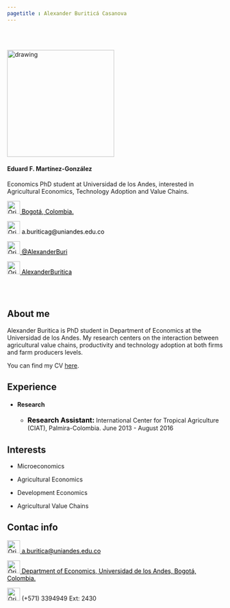 ```yaml
---
pagetitle : Alexander Buriticá Casanova
---
```


<br>  </br> <!--- Agrega lineas en blanco --->

<!------------- Panel de la izquierda ------------->
<div class="col-sm-4">

<!-- Foto completa -->
<img src="./images/avatar.png" class="center" alt="drawing" width="250" height="250"/>

#### Eduard F. Martínez-González
Economics PhD student at Universidad de los Andes, interested in Agricultural Economics, Technology Adoption and Value Chains.

<!-- Location -->
<a href="https://www.google.com/maps/place/Bogotá/@4.6486259,-74.2478944,11z/data=!3m1!4b1!4m5!3m4!1s0x8e3f9bfd2da6cb29:0x239d635520a33914!8m2!3d4.7109886!4d-74.072092" style="color:black;"> <img alt="Qries" src="./images/location.png" width=30" height="30">  Bogotá, Colombia.</a>

<!-- Correo -->
<p style="color:black"><img alt="Qries" src="./images/email.png" width=30" height="30"> a.buriticag@uniandes.edu.co </img></p>


<!-- Twitter -->
 <a href="https://twitter.com/emartigo" style="color:black;"> <img alt="Qries" src="./images/twitter.jpg" width=30" height="30">  @AlexanderBuri</a> 

<!-- GitHub -->
<a href="https://github.com/eduard-martinez" style="color:black;"> <img alt="Qries" src="./images/github.png" width=30" height="30">  AlexanderBuritica</a>

</div>
<!------------- Fin panel de la izquierda ------------->


<!------------- Panel de la derecha ------------->
<div class="col-sm-8">

<br>  </br> <!--- Agrega lineas en blanco --->

## About me

Alexander Buritica is PhD student in Department of Economics at the Universidad de los Andes. My research centers on the interaction between agricultural value chains, productivity and technology adoption at both firms and farm producers levels.

You can find my CV <a href="https://eduard-martinez.github.io/cv/CV_ABC.pdf">here</a>.


## Experience


* #### Research

  + <p><strong style="color:black;font-size:16px;">Research Assistant: </strong>  International Center for Tropical Agriculture (CIAT), Palmira-Colombia. June 2013 - August 2016 </p>

 
## Interests

+ Microeconomics

+ Agricultural Economics

+ Development Economics

+ Agricultural Value Chains



## Contac info

<!-- Correo -->
<span id="person-email" itemprop="email"><a href="a.buritica@uniandes.edu.co" style="color:black;"> <img alt="Qries" src="./images/email.png" width=30" height="30">  a.buritica@uniandes.edu.co</a></span>

<!-- Location -->
<a href="https://www.google.com/maps/place/Universidad+de+los+Andes/@4.6014634,-74.0683221,17z/data=!3m1!4b1!4m5!3m4!1s0x8e3f99a4a124b335:0x8e9f4683d1db9cb!8m2!3d4.6014581!4d-74.0661334" style="color:black;"> <img alt="Qries" src="./images/location.png" width=30" height="30">  Department of Economics, Universidad de los Andes, Bogotá, Colombia.</a>

<!-- Tel -->
<img alt="Qries" src="./images/tel.png" width=30" height="30"> (+571) 3394949 Ext: 2430 </img>


</div> <!--- FIn del panel de la derecha --->
















